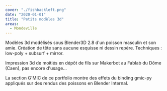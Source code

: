 ```yaml
---
cover: "./fishbackleft.png"
date: "2020-01-01"
title: "Petits modèles 3d"
areas:
  - Mondeville
---
```


Modèles 3d modélisés sous Blender3D 2.8 d'un poisson masculin et son amie.
Création de tête sans aucune esquisse ni dessin repère.
Techniques : low-poly + subsurf + mirror.

Impression 3d de moitiés en dépôt de fils sur Makerbot au Fablab du Dôme (Caen), pas encore d'usage...

La section G'MIC de ce portfolio montre des effets du binding gmic-py appliqués sur des rendus des poissons en Blender Internal.
